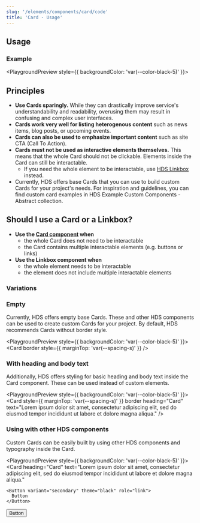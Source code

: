 ```yaml
---
slug: '/elements/components/card/code'
title: 'Card - Usage'
---
```



## Usage

### Example

<PlaygroundPreview style={{ backgroundColor: 'var(--color-black-5)' }}>
  <Card
    border
    heading="Card"
    text="Lorem ipsum dolor sit amet, consectetur adipiscing elit, sed do eiusmod tempor incididunt ut labore et dolore magna aliqua."
  />
</PlaygroundPreview>

## Principles

- **Use Cards sparingly.** While they can drastically improve service's understandability and readability, overusing them may result in confusing and complex user interfaces.
- **Cards work very well for listing heterogenous content** such as news items, blog posts, or upcoming events.
- **Cards can also be used to emphasize important content** such as site CTA (Call To Action).
- **Cards must not be used as interactive elements themselves.** This means that the whole Card should not be clickable. Elements inside the Card can still be interactable.
  - If you need the whole element to be interactable, use [HDS Linkbox](/elements/components/linkbox) instead.
- Currently, HDS offers base Cards that you can use to build custom Cards for your project's needs. For inspiration and guidelines, you can find custom card examples in <Link size="M" href="https://share.goabstract.com/e6aa2ebd-1a49-4cb1-90ef-a44a6486c28b" external>HDS Example Custom Components - Abstract collection</Link>.

## Should I use a Card or a Linkbox?

- **Use the [Card component](/elements/components/card) when**
  - the whole Card does not need to be interactable
  - the Card contains multiple interactable elements (e.g. buttons or links)
- **Use the Linkbox component when**
  - the whole element needs to be interactable
  - the element does not include multiple interactable elements

### Variations

### Empty

Currently, HDS offers empty base Cards. These and other HDS components can be used to create custom Cards for your project. By default, HDS recommends Cards without border style.

<PlaygroundPreview style={{ backgroundColor: 'var(--color-black-5)' }}>
  <Card />
  <Card border style={{ marginTop: 'var(--spacing-s)' }} />
</PlaygroundPreview>

### With heading and body text

Additionally, HDS offers styling for basic heading and body text inside the Card component. These can be used instead of custom elements.

<PlaygroundPreview style={{ backgroundColor: 'var(--color-black-5)' }}>
  <Card
    heading="Card"
    text="Lorem ipsum dolor sit amet, consectetur adipiscing elit, sed do eiusmod tempor incididunt ut labore et dolore magna aliqua."
  />
  <Card
    style={{ marginTop: 'var(--spacing-s)' }}
    border
    heading="Card"
    text="Lorem ipsum dolor sit amet, consectetur adipiscing elit, sed do eiusmod tempor incididunt ut labore et dolore magna aliqua."
  />
</PlaygroundPreview>

### Using with other HDS components

Custom Cards can be easily built by using other HDS components and typography inside the Card.

<PlaygroundPreview style={{ backgroundColor: 'var(--color-black-5)' }}>
  <Card
    heading="Card"
    text="Lorem ipsum dolor sit amet, consectetur adipiscing elit, sed do eiusmod tempor incididunt ut labore et dolore magna aliqua."
  >
    <Button variant="secondary" theme="black" role="link">
      Button
    </Button>
  </Card>
  <Card
    style={{ marginTop: 'var(--spacing-s)' }}
    border
    heading="Card"
    text="Lorem ipsum dolor sit amet, consectetur adipiscing elit, sed do eiusmod tempor incididunt ut labore et dolore magna aliqua."
  >
    <Button variant="secondary" theme="black" role="link">
      Button
    </Button>
  </Card>
</PlaygroundPreview>

